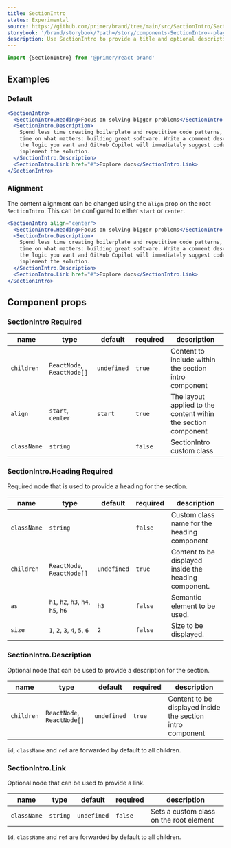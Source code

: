 ```yaml
---
title: SectionIntro
status: Experimental
source: https://github.com/primer/brand/tree/main/src/SectionIntro/SectionIntro.tsx
storybook: '/brand/storybook/?path=/story/components-SectionIntro--playground'
description: Use SectionIntro to provide a title and optional description paragraph and action to a new section in the page.
---
```



```js
import {SectionIntro} from '@primer/react-brand'
```

## Examples

### Default

```jsx live
<SectionIntro>
  <SectionIntro.Heading>Focus on solving bigger problems</SectionIntro.Heading>
  <SectionIntro.Description>
    Spend less time creating boilerplate and repetitive code patterns, and more
    time on what matters: building great software. Write a comment describing
    the logic you want and GitHub Copilot will immediately suggest code to
    implement the solution.
  </SectionIntro.Description>
  <SectionIntro.Link href="#">Explore docs</SectionIntro.Link>
</SectionIntro>
```

### Alignment

The content alignment can be changed using the `align` prop on the root `SectionIntro`. This can be configured to either `start` or `center`.

```jsx live
<SectionIntro align="center">
  <SectionIntro.Heading>Focus on solving bigger problems</SectionIntro.Heading>
  <SectionIntro.Description>
    Spend less time creating boilerplate and repetitive code patterns, and more
    time on what matters: building great software. Write a comment describing
    the logic you want and GitHub Copilot will immediately suggest code to
    implement the solution.
  </SectionIntro.Description>
  <SectionIntro.Link href="#">Explore docs</SectionIntro.Link>
</SectionIntro>
```

## Component props

### SectionIntro <Label>Required</Label>

| name        | type                       | default     | required | description                                                   |
| ----------- | -------------------------- | ----------- | -------- | ------------------------------------------------------------- |
| `children`  | `ReactNode`, `ReactNode[]` | `undefined` | `true`   | Content to include within the section intro component         |
| `align`     | `start`, `center`          | `start`     | `true`   | The layout applied to the content wihin the section component |
| `className` | `string`                   |             | `false`  | SectionIntro custom class                                     |

### SectionIntro.Heading <Label>Required</Label>

Required node that is used to provide a heading for the section.

| name        | type                               | default     | required | description                                           |
| ----------- | ---------------------------------- | ----------- | -------- | ----------------------------------------------------- |
| `className` | `string`                           |             | `false`  | Custom class name for the heading component           |
| `children`  | `ReactNode`, `ReactNode[]`         | `undefined` | `true`   | Content to be displayed inside the heading component. |
| `as`        | `h1`, `h2`, `h3`, `h4`, `h5`, `h6` | `h3`        | `false`  | Semantic element to be used.                          |
| `size`      | `1`, `2`, `3`, `4`, `5`, `6`       | `2`         | `false`  | Size to be displayed.                                 |

### SectionIntro.Description

Optional node that can be used to provide a description for the section.

| name       | type                       | default     | required | description                                                |
| ---------- | -------------------------- | ----------- | -------- | ---------------------------------------------------------- |
| `children` | `ReactNode`, `ReactNode[]` | `undefined` | `true`   | Content to be displayed inside the section intro component |

`id`, `className` and `ref` are forwarded by default to all children.

### SectionIntro.Link

Optional node that can be used to provide a link.

| name        | type     | default     | required | description                             |
| ----------- | -------- | ----------- | -------- | --------------------------------------- |
| `className` | `string` | `undefined` | `false`  | Sets a custom class on the root element |

`id`, `className` and `ref` are forwarded by default to all children.
